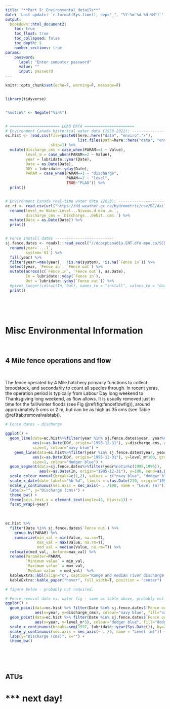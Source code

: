 ```yaml
---
title: "**Part 5: Environmental details**"
date: 'Last update: `r format(Sys.time(), sep="_", "%Y-%m-%d %H:%M")`'
output: 
  bookdown::html_document2:
    toc: true
    toc_float: true
    toc_collapsed: false 
    toc_depth: 5
    number_sections: true
params:
    password:
      label: "Enter computer password"
      value: ""
      input: password
---
```


```r
knitr::opts_chunk$set(echo=F, warning=F, message=F)


library(tidyverse)


"%notin%" <- Negate("%in%")


# ====================== LOAD DATA ======================
# Environment Canada historical water data (1959-2022): --------------------------
ec.hist <- read.csv(file=paste0(here::here("data", "enviro","/"), 
                                list.files(path=here::here("data", "enviro"), pattern="08HA010_daily*.*csv")), 
                    skip=1) %>% 
  mutate(discharge_cms = case_when(PARAM==1 ~ Value),
         level_m = case_when(PARAM==2 ~ Value),
         year = lubridate::year(Date),
         Date = as.Date(Date),
         DOY = lubridate::yday(Date),
         PARAM = case_when(PARAM==1 ~ "discharge",
                           PARAM==2 ~ "level",
                           TRUE~"FLAG")) %>% 
  print()


# Environment Canada real-time water data (2023): --------------------------
ec.rt <- read.csv(url("https://dd.weather.gc.ca/hydrometric/csv/BC/daily/BC_08HA010_daily_hydrometric.csv")) %>% 
  rename(level_m=`Water.Level...Niveau.d.eau..m.`,
         discharge_cms = `Discharge...Débit..cms.`) %>% 
  mutate(Date = as.Date(Date)) %>%
  print()


# Fence install dates -------------------------- 
sj.fence.dates <- readxl::read_excel("//dcbcpbsna01a.ENT.dfo-mpo.ca/SCD_Stad/WCVI/ESCAPEMENT/Data/run timing tables (updated).xlsx", sheet="San Juan", range="A4:AE65") %>% 
  rename(year=`...1`,
         system=`81`) %>%
  fill(year) %>%
  filter(year!=max(year) | !is.na(system), !is.na(`Fence in`)) %>%
  select(year, `Fence in`, `Fence out`) %>%
  mutate(across(c(`Fence in`, `Fence out`), as.Date),
         In = lubridate::yday(`Fence in`),
         Out = lubridate::yday(`Fence out`)) %>% 
  #pivot_longer(cols=c(In, Out), names_to = "install", values_to = "date") %>%
  print()
```

<br>

<br>

# **Misc Environmental Information**

<br>

## **4 Mile fence operations and flow**

<br> 

The fence operated by 4 Mile hatchery primarily functions to collect broodstock, and secondarily to count all species through. In recent yeras, the operation period is typically from Labour Day long weekend to Thanksgiving long weekend, as flow allows. It is usually removed just in time for the fall/winter floods (see Fig \@ref(fig:fenceflowfig)), around approximately 5 cms or 2 m, but can be as high as 35 cms (see Table \@ref(tab:removalvalstab)). 

```r
# Fence dates ~ discharge

ggplot() +
  geom_line(data=ec.hist%>%filter(year %in% sj.fence.dates$year, year%notin%c(1995,1996), !is.na(discharge_cms)), 
            aes(x=as.Date(DOY, origin="1995-12-31"), y=discharge_cms, group=interaction(year)),
            size=1, colour="navy blue") +
    geom_line(data=ec.hist%>%filter(year %in% sj.fence.dates$year, year%notin%c(1995,1996), !is.na(level_m)), 
            aes(x=as.Date(DOY, origin="1995-12-31"), y=level_m*100, group=interaction(year)),
            size=1, colour="dodger blue") +
  geom_segment(data=sj.fence.dates%>%filter(year%notin%c(1995,1996)), 
               aes(x=as.Date(In, origin="1995-12-31"), y=100, xend=as.Date(Out, origin="1995-12-31"), yend=100), colour="red", size=2)  +
  scale_colour_manual(breaks=c(1,2), values = c("navy blue", "dodger blue")) +
  scale_x_date(date_labels="%b %d", limits = c(as.Date(230, origin="1995-12-31"), as.Date(350, "1995-12-31"))) +
  scale_y_continuous(sec.axis = sec_axis(~ . /100, name = "Level (m)")) +
  labs(x="", y="Discharge (cms)") +
  theme_bw() +
  theme(axis.text.x = element_text(angle=45, hjust=1)) +
  facet_wrap(~year)
```

<br>

```r
ec.hist %>% 
  filter(Date %in% sj.fence.dates$`Fence out`) %>% 
    group_by(PARAM) %>% 
    summarize(min_val = min(Value, na.rm=T),
              max_val = max(Value, na.rm=T),
              med_val = median(Value, na.rm=T)) %>% 
  relocate(med_val, .before=max_val) %>%
  rename(Parameter=PARAM,
         `Minimum value` = min_val,
         `Maximum value` = max_val,
         `Median value` = med_val)  %>%
  kableExtra::kbl(align="c", caption="Range and median river discharge (cms) and/or level (m) for known fence removal dates illustrated in Figure 1 above.") %>% 
  kableExtra::kable_paper("hover", full_width=T, position = "center")

# figure below - probably not required. 
```
```r
# Fence removal date vs. water fig - same as table above, probably not needed
ggplot() +
  geom_point(data=ec.hist %>% filter(Date %in% sj.fence.dates$`Fence out`),
             aes(x=year, y=discharge_cms), colour="navy blue", fill="navy blue", size=3, shape=21) +
  geom_point(data=ec.hist %>% filter(Date %in% sj.fence.dates$`Fence out`),
             aes(x=year, y=level_m*5), colour="dodger blue", fill="dodger blue", size=3, shape=21) +
  scale_x_continuous(breaks=seq(1997, lubridate::year(Sys.Date()), by=2)) +
  scale_y_continuous(sec.axis = sec_axis(~ . /5, name = "Level (m)")) +
  labs(y="Discharge (cms)", x="") +
  theme_bw()
```


<br>

<br>


## **ATUs**

# *** next day! 









